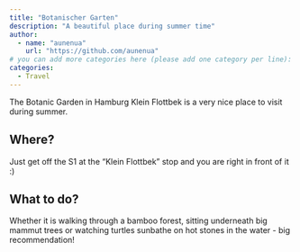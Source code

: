 ```yaml
---
title: "Botanischer Garten"
description: "A beautiful place during summer time"
author:
  - name: "aunenua"
    url: "https://github.com/aunenua"
# you can add more categories here (please add one category per line):
categories:
  - Travel
---
```


The Botanic Garden in Hamburg Klein Flottbek is a very nice place to visit during summer. 

## Where?

Just get off the S1 at the "Klein Flottbek" stop and you are right in front of it :)

## What to do?

Whether it is walking through a bamboo forest, sitting underneath big mammut trees or watching turtles sunbathe on hot stones in the water - big recommendation! 
